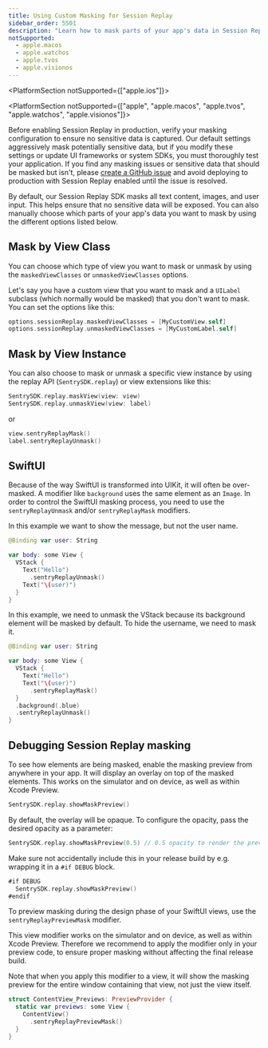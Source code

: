 ```yaml
---
title: Using Custom Masking for Session Replay
sidebar_order: 5501
description: "Learn how to mask parts of your app's data in Session Replay."
notSupported:
  - apple.macos
  - apple.watchos
  - apple.tvos
  - apple.visionos
---
```


<PlatformSection notSupported={["apple.ios"]}>

<Include name="apple-session-replay-support-alert" />

</PlatformSection>

<PlatformSection notSupported={["apple", "apple.macos", "apple.tvos", "apple.watchos", "apple.visionos"]}>
<Alert level="warning">

Before enabling Session Replay in production, verify your masking configuration to ensure no sensitive data is captured. Our default settings aggressively mask potentially sensitive data, but if you modify these settings or update UI frameworks or system SDKs, you must thoroughly test your application. If you find any masking issues or sensitive data that should be masked but isn't, please [create a GitHub issue](https://github.com/getsentry/sentry-cocoa/issues/new/choose) and avoid deploying to production with Session Replay enabled until the issue is resolved.

</Alert>

By default, our Session Replay SDK masks all text content, images, and user input. This helps ensure that no sensitive data will be exposed. You can also manually choose which parts of your app's data you want to mask by using the different options listed below.

## Mask by View Class

You can choose which type of view you want to mask or unmask by using the `maskedViewClasses` or `unmaskedViewClasses` options.

Let's say you have a custom view that you want to mask and a `UILabel` subclass (which normally would be masked) that you don't want to mask. You can set the options like this:

```swift
options.sessionReplay.maskedViewClasses = [MyCustomView.self]
options.sessionReplay.unmaskedViewClasses = [MyCustomLabel.self]
```

## Mask by View Instance

You can also choose to mask or unmask a specific view instance by using the replay API (`SentrySDK.replay`) or view extensions like this:

```swift
SentrySDK.replay.maskView(view: view)
SentrySDK.replay.unmaskView(view: label)
```

or

```swift
view.sentryReplayMask()
label.sentryReplayUnmask()
```

## SwiftUI

Because of the way SwiftUI is transformed into UIKit, it will often be over-masked. A modifier like `background` uses the same element as an `Image`.
In order to control the SwiftUI masking process, you need to use the `sentryReplayUnmask` and/or `sentryReplayMask` modifiers.

In this example we want to show the message, but not the user name.

```swift
@Binding var user: String

var body: some View {
  VStack {
    Text("Hello")
      .sentryReplayUnmask()
    Text("\(user)")
  }
}
```

In this example, we need to unmask the VStack because its background element will be masked by default.
To hide the username, we need to mask it.

```swift
@Binding var user: String

var body: some View {
  VStack {
    Text("Hello")
    Text("\(user)")
      .sentryReplayMask()
  }
  .background(.blue)
  .sentryReplayUnmask()
}
```

## Debugging Session Replay masking

To see how elements are being masked, enable the masking preview from anywhere in your app. It will display an overlay on top of the masked elements. This works on the simulator and on device, as well as within Xcode Preview.

```swift
SentrySDK.replay.showMaskPreview()
```

By default, the overlay will be opaque. To configure the opacity, pass the desired opacity as a parameter:

```swift
SentrySDK.replay.showMaskPreview(0.5) // 0.5 opacity to render the preview semi-transparent
```

Make sure not accidentally include this in your release build by e.g. wrapping it in a `#if DEBUG` block.

```swift
#if DEBUG
  SentrySDK.replay.showMaskPreview()
#endif
```

To preview masking during the design phase of your SwiftUI views, use the `sentryReplayPreviewMask` modifier.

This view modifier works on the simulator and on device, as well as within Xcode Preview. Therefore we recommend to apply the modifier only in your preview code, to ensure proper masking without affecting the final release build.

Note that when you apply this modifier to a view, it will show the masking preview for the entire window containing that view, not just the view itself.

```swift
struct ContentView_Previews: PreviewProvider {
  static var previews: some View {
    ContentView()
      .sentryReplayPreviewMask()
  }
}
```

</PlatformSection>
